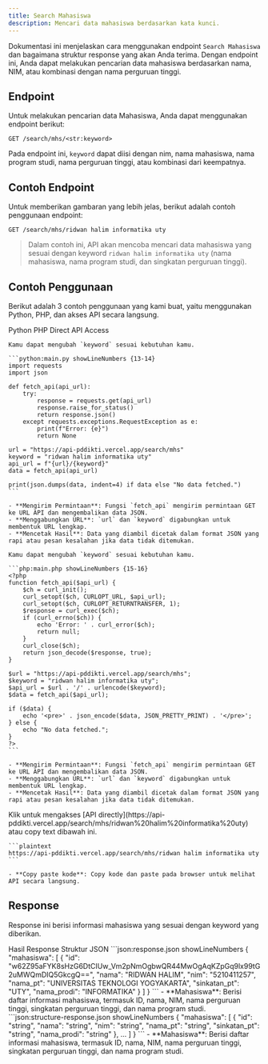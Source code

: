 ```yaml
---
title: Search Mahasiswa
description: Mencari data mahasiswa berdasarkan kata kunci.
---
```


Dokumentasi ini menjelaskan cara menggunakan endpoint `Search Mahasiswa` dan bagaimana struktur response yang akan Anda terima. Dengan endpoint ini, Anda dapat melakukan pencarian data mahasiswa berdasarkan nama, NIM, atau kombinasi dengan nama perguruan tinggi.

## Endpoint

Untuk melakukan pencarian data Mahasiswa, Anda dapat menggunakan endpoint berikut:

```plaintext
GET /search/mhs/<str:keyword>
```

Pada endpoint ini, `keyword` dapat diisi dengan nim, nama mahasiswa, nama program studi, nama perguruan tinggi, atau kombinasi dari keempatnya.

## Contoh Endpoint

Untuk memberikan gambaran yang lebih jelas, berikut adalah contoh penggunaan endpoint:

```plaintext
GET /search/mhs/ridwan halim informatika uty
```

> Dalam contoh ini, API akan mencoba mencari data mahasiswa yang sesuai dengan keyword `ridwan halim informatika uty` (nama mahasiswa, nama program studi, dan singkatan perguruan tinggi).

## Contoh Penggunaan

Berikut adalah 3 contoh penggunaan yang kami buat, yaitu menggunakan Python, PHP, dan akses API secara langsung.

<Tabs defaultValue="python" className="pt-5 pb-1">
  <TabsList>
    <TabsTrigger value="python">Python</TabsTrigger>
    <TabsTrigger value="php">PHP</TabsTrigger>
    <TabsTrigger value="direct">Direct API Access</TabsTrigger>
  </TabsList>
  <TabsContent value="python">

    Kamu dapat mengubah `keyword` sesuai kebutuhan kamu.

    ```python:main.py showLineNumbers {13-14}
    import requests
    import json

    def fetch_api(api_url):
        try:
            response = requests.get(api_url)
            response.raise_for_status()
            return response.json()
        except requests.exceptions.RequestException as e:
            print(f"Error: {e}")
            return None

    url = "https://api-pddikti.vercel.app/search/mhs"
    keyword = "ridwan halim informatika uty"
    api_url = f"{url}/{keyword}"
    data = fetch_api(api_url)

    print(json.dumps(data, indent=4) if data else "No data fetched.")
    ```

    - **Mengirim Permintaan**: Fungsi `fetch_api` mengirim permintaan GET ke URL API dan mengembalikan data JSON.
    - **Menggabungkan URL**: `url` dan `keyword` digabungkan untuk membentuk URL lengkap.
    - **Mencetak Hasil**: Data yang diambil dicetak dalam format JSON yang rapi atau pesan kesalahan jika data tidak ditemukan.
  </TabsContent>
  <TabsContent value="php">

    Kamu dapat mengubah `keyword` sesuai kebutuhan kamu.

    ```php:main.php showLineNumbers {15-16}
    <?php
    function fetch_api($api_url) {
        $ch = curl_init();
        curl_setopt($ch, CURLOPT_URL, $api_url);
        curl_setopt($ch, CURLOPT_RETURNTRANSFER, 1);
        $response = curl_exec($ch);
        if (curl_errno($ch)) {
            echo 'Error: ' . curl_error($ch);
            return null;
        }
        curl_close($ch);
        return json_decode($response, true);
    }

    $url = "https://api-pddikti.vercel.app/search/mhs";
    $keyword = "ridwan halim informatika uty";
    $api_url = $url . '/' . urlencode($keyword);
    $data = fetch_api($api_url);

    if ($data) {
        echo '<pre>' . json_encode($data, JSON_PRETTY_PRINT) . '</pre>';
    } else {
        echo "No data fetched.";
    }
    ?>
    ```

    - **Mengirim Permintaan**: Fungsi `fetch_api` mengirim permintaan GET ke URL API dan mengembalikan data JSON.
    - **Menggabungkan URL**: `url` dan `keyword` digabungkan untuk membentuk URL lengkap.
    - **Mencetak Hasil**: Data yang diambil dicetak dalam format JSON yang rapi atau pesan kesalahan jika data tidak ditemukan.
  </TabsContent>
  <TabsContent value="direct">
    Klik untuk mengakses [API directly](https://api-pddikti.vercel.app/search/mhs/ridwan%20halim%20informatika%20uty) atau copy text dibawah ini.

    ```plaintext
    https://api-pddikti.vercel.app/search/mhs/ridwan halim informatika uty
    ```

    - **Copy paste kode**: Copy kode dan paste pada browser untuk melihat API secara langsung.
  </TabsContent>
</Tabs>

## Response

Response ini berisi informasi mahasiswa yang sesuai dengan keyword yang diberikan.

<Tabs defaultValue="hasil" className="pt-5 pb-1">
  <TabsList>
    <TabsTrigger value="hasil">Hasil Response</TabsTrigger>
    <TabsTrigger value="struktur">Struktur JSON</TabsTrigger>
  </TabsList>
  <TabsContent value="hasil">
    ```json:response.json showLineNumbers
    {
      "mahasiswa": [
        {
            "id": "w62Z95aFYK8sHzG6DtCIUw_Vm2pNmOgbwQR44MwOgAqKZpGq9lx99tG2uMWQmDIQ5GkcgQ==",
            "nama": "RIDWAN HALIM",
            "nim": "5210411257",
            "nama_pt": "UNIVERSITAS TEKNOLOGI YOGYAKARTA",
            "sinkatan_pt": "UTY",
            "nama_prodi": "INFORMATIKA"
        }
      ]
    }
    ```
    - **Mahasiswa**: Berisi daftar informasi mahasiswa, termasuk ID, nama, NIM, nama perguruan tinggi, singkatan perguruan tinggi, dan nama program studi.
  </TabsContent>
  <TabsContent value="struktur">
    ```json:structure-response.json showLineNumbers
    {
      "mahasiswa": [
        {
           "id": "string",
            "nama": "string",
            "nim": "string",
            "nama_pt": "string",
            "sinkatan_pt": "string",
            "nama_prodi": "string"
        },
        ...
      ]
    }
    ```
     - **Mahasiswa**: Berisi daftar informasi mahasiswa, termasuk ID, nama, NIM, nama perguruan tinggi, singkatan perguruan tinggi, dan nama program studi.
  </TabsContent>
</Tabs>